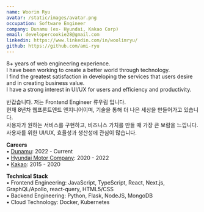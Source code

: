 ```yaml
---
name: Woorim Ryu
avatar: /static/images/avatar.png
occupation: Software Engineer
company: Dunamu (ex- Hyundai, Kakao Corp)
email: developercookie28@gmail.com
linkedin: https://www.linkedin.com/in/woolimryu/
github: https://github.com/ami-ryu
---
```


8+ years of web engineering experience.<br/>
I have been working to create a better world through technology. <br/>
I find the greatest satisfaction in developing the services that users desire and in creating business value.<br/>
I have a strong interest in UI/UX for users and efficiency and productivity.

반갑습니다. 저는 Frontend Engineer 류우림 입니다. <br/>
현재 8년차 웹프론트엔드 엔지니어이며, 기술을 통해 더 나은 세상을 만들어가고 있습니다. <br/>
사용자가 원하는 서비스를 구현하고, 비즈니스 가치를 만들 때 가장 큰 보람을 느낍니다.<br/>
사용자를 위한 UI/UX, 효율성과 생산성에 관심이 많습니다.

<b>Careers</b> <br />
• [Dunamu](https://www.dunamu.com/services/blockchain): 2022 - Current <br/>
• [Hyundai Motor Company](https://www.hyundai.com/worldwide/en): 2020 - 2022 <br/>
• [Kakao](https://www.kakaocorp.com/page/): 2015 - 2020

<b>Technical Stack</b> <br />
• Frontend Engineering: JavaScript, TypeScript, React, Next.js, GraphQL/Apollo, react-query,
HTML5/CSS <br /> • Backend Engineering: Python, Flask, NodeJS, MongoDB
<br />• Cloud Technology: Docker, Kubernetes
